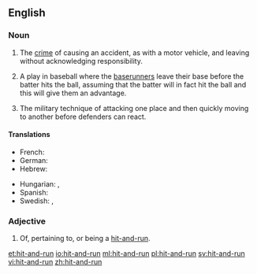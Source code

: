 ==English==

===Noun===
{{en-noun}}
{{wikipedia}}

# {{context|legal|lang=en}} The [[crime]] of causing an accident, as with a motor vehicle, and leaving without acknowledging responsibility.
# {{context|baseball|lang=en}} A play in baseball where the [[baserunner]]s leave their base before the batter hits the ball, assuming that the batter will in fact hit the ball and this will give them an advantage.
# {{context|military|lang=en}} The military technique of attacking one place and then quickly moving to another before defenders can react.

====Translations====
{{trans-top|the crime of causing an accident and leaving}}
* French: {{t+|fr|délit de fuite|m}}
* German: {{t+|de|Fahrerflucht|f}}
* Hebrew: {{t|he|פגע וברח|tr=pagá uvarákh}}
{{trans-mid}}
* Hungarian: {{t+|hu|cserbenhagyásos gázolás}}, {{t+|hu|cserbenhagyás}}
* Spanish: {{t|es|delito de fuga|f}}
* Swedish: {{t+|sv|smitning|c}}, {{t|sv|smitningsolycka|c}}
{{trans-bottom}}

===Adjective===
{{en-adj|-}}

# Of, pertaining to, or being a [[#Noun|hit-and-run]].

[[et:hit-and-run]]
[[io:hit-and-run]]
[[ml:hit-and-run]]
[[pl:hit-and-run]]
[[sv:hit-and-run]]
[[vi:hit-and-run]]
[[zh:hit-and-run]]
